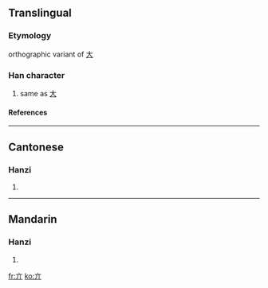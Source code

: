 ==Translingual==
===Etymology===
orthographic variant of [[大]]
===Han character===
{{Han char|rad=亠|as=02|sn=4|four=|canj=卜中中 (YLL)}}
# same as [[大]]
====References====
{{Han ref|kx=0088.050|dkj=00289|dj=0185.020|hdz=10279.070|uh=4EA3|ud=20131}}
----
==Cantonese==
===Hanzi===
{{yue-hanzi|jyut=daai<sup>6</sup>, tai<sup>3</sup>|y=daaih (daai<sup>6</sup>), tai (tai<sup>3</sup>)}}
# {{defn|Cantonese}}
----
==Mandarin==
===Hanzi===
{{cmn-hanzi|pin=[[pēng]] (peng1), [[tà]] (ta4), [[xiǎng]] (xiang3)|wg=p'eng<sup>1</sup>, t'a<sup>4</sup>, hsiang<sup>3</sup>}}
# {{defn|Mandarin}}




[[fr:亣]]
[[ko:亣]]